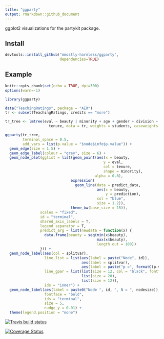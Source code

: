```yaml
---
title: "ggparty"
output: rmarkdown::github_document
---
```


ggplot2 visualizations for the partykit package.

## Install 
```r
devtools::install_github("mmostly-harmless/ggparty", 
                         dependencies=TRUE)
```

## Example
```r
knitr::opts_chunk$set(echo = TRUE, dpi=300)
options(warn=-1)
```



```r
library(ggparty)

data("TeachingRatings", package = "AER")
tr <- subset(TeachingRatings, credits == "more")

tr_tree <- lmtree(eval ~ beauty | minority + age + gender + division + native +
                    tenure, data = tr, weights = students, caseweights = FALSE)

ggparty(tr_tree,
        terminal_space = 0.5,
        add_vars = list(p.value = "$node$info$p.value")) +
  geom_edge(size = 1.5) +
  geom_edge_label(colour = "grey", size = 6) +
  geom_node_plot(gglist = list(geom_point(aes(x = beauty,
                                             y = eval,
                                             col = tenure,
                                             shape = minority),
                                         alpha = 0.8),
                              expression(
                                geom_line(data = predict_data,
                                          aes(x = beauty,
                                              y = prediction),
                                          col = "blue",
                                          size = 1.2)),
                              theme_bw(base_size = 15)),
                scales = "fixed",
                id = "terminal",
                shared_axis_labels = T,
                legend_separator = T,
                predict_arg = list(newdata = function(x) {
                  data.frame(beauty = seq(min(x$beauty),
                                          max(x$beauty),
                                          length.out = 100))
                })) +
  geom_node_label(aes(col = splitvar),
                  line_list = list(aes(label = paste("Node", id)),
                                   aes(label = splitvar),
                                   aes(label = paste("p =", formatC(p.value, format = "e", digits = 2)))),
                  line_gpar = list(list(size = 12, col = "black", fontface = "bold"),
                                   list(size = 20),
                                   list(size = 12)),
                  ids = "inner") +
  geom_node_label(aes(label = paste0("Node ", id, ", N = ", nodesize)),
                  fontface = "bold",
                  ids = "terminal",
                  size = 5, 
                  nudge_y = 0.01) +
  theme(legend.position = "none")

```

[![Travis build status](https://travis-ci.org/mmostly-harmless/ggparty.svg?branch=master)](https://travis-ci.org/mmostly-harmless/ggparty)

[![Coverage Status](https://coveralls.io/repos/github/mmostly-harmless/ggparty/badge.svg?branch=master)](https://coveralls.io/github/mmostly-harmless/ggparty?branch=master)
